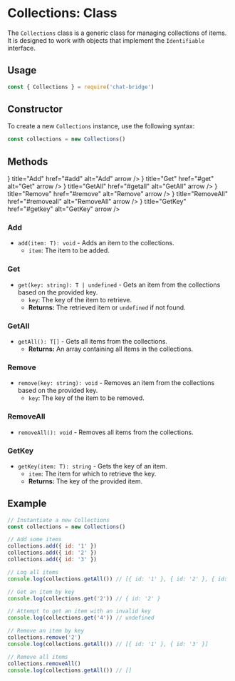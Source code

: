 
# Collections: Class

The `Collections` class is a generic class for managing collections of items. It is designed to work with objects that
implement the `Identifiable` interface.

## Usage

```js copy
const { Collections } = require('chat-bridge')
```

## Constructor

To create a new `Collections` instance, use the following syntax:

```js copy
const collections = new Collections()
```

## Methods

<Cards>
    <Card icon={<FaPlus />} title="Add" href="#add" alt="Add" arrow />
    <Card icon={<FaSearch />} title="Get" href="#get" alt="Get" arrow />
    <Card icon={<FaSearchPlus />} title="GetAll" href="#getall" alt="GetAll" arrow />
    <Card icon={<FaTrash />} title="Remove" href="#remove" alt="Remove" arrow />
    <Card icon={<FaTrashAlt />} title="RemoveAll" href="#removeall" alt="RemoveAll" arrow />
    <Card icon={<FaKey />} title="GetKey" href="#getkey" alt="GetKey" arrow />
</Cards>

### Add

-   `add(item: T): void` - Adds an item to the collections.
    -   `item`: The item to be added.

### Get

-   `get(key: string): T | undefined` - Gets an item from the collections based on the provided key.
    -   `key`: The key of the item to retrieve.
    -   **Returns:** The retrieved item or `undefined` if not found.

### GetAll

-   `getAll(): T[]` - Gets all items from the collections.
    -   **Returns:** An array containing all items in the collections.

### Remove

-   `remove(key: string): void` - Removes an item from the collections based on the provided key.
    -   `key`: The key of the item to be removed.

### RemoveAll

-   `removeAll(): void` - Removes all items from the collections.

### GetKey

-   `getKey(item: T): string` - Gets the key of an item.
    -   `item`: The item for which to retrieve the key.
    -   **Returns:** The key of the provided item.

## Example

```js copy
// Instantiate a new Collections
const collections = new Collections()

// Add some items
collections.add({ id: '1' })
collections.add({ id: '2' })
collections.add({ id: '3' })

// Log all items
console.log(collections.getAll()) // [{ id: '1' }, { id: '2' }, { id: '3' }]

// Get an item by key
console.log(collections.get('2')) // { id: '2' }

// Attempt to get an item with an invalid key
console.log(collections.get('4')) // undefined

// Remove an item by key
collections.remove('2')
console.log(collections.getAll()) // [{ id: '1' }, { id: '3' }]

// Remove all items
collections.removeAll()
console.log(collections.getAll()) // []
```
